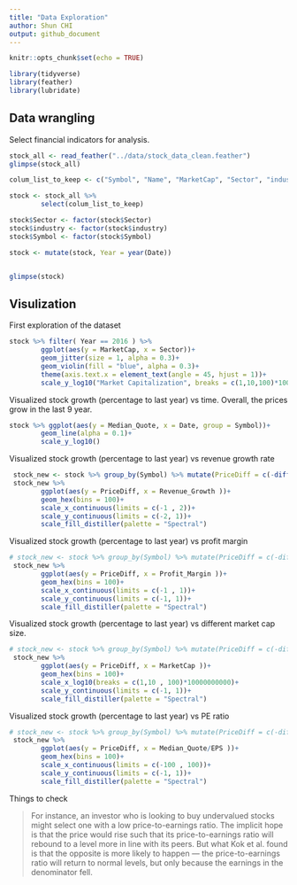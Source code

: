 ```yaml
---
title: "Data Exploration"
author: Shun CHI
output: github_document
---
```


```r
knitr::opts_chunk$set(echo = TRUE)
```

```r
library(tidyverse)
library(feather)
library(lubridate)
```

## Data wrangling

Select financial indicators for analysis.

```r
stock_all <- read_feather("../data/stock_data_clean.feather")
glimpse(stock_all)
```

```r
colum_list_to_keep <- c("Symbol", "Name", "MarketCap", "Sector", "industry", "Date", "Median_Quote", "Lower_Quote", "Upper_Quote", "Revenues", "Revenue_Growth", "Profit_Margin", "EPS", "Debt_to_Equity_Ratio","Net_Income", "Shareholders_Equity", "Cash_per_Share", "Book_Value_per_Share")

stock <- stock_all %>% 
        select(colum_list_to_keep)

stock$Sector <- factor(stock$Sector)
stock$industry <- factor(stock$industry)
stock$Symbol <- factor(stock$Symbol)

stock <- mutate(stock, Year = year(Date))


glimpse(stock)
```

## Visulization

First exploration of the dataset

```r
stock %>% filter( Year == 2016 ) %>% 
        ggplot(aes(y = MarketCap, x = Sector))+
        geom_jitter(size = 1, alpha = 0.3)+
        geom_violin(fill = "blue", alpha = 0.3)+
        theme(axis.text.x = element_text(angle = 45, hjust = 1))+
        scale_y_log10("Market Capitalization", breaks = c(1,10,100)*10000000000)
```



Visualized stock growth (percentage to last year) vs time. Overall, the prices grow in the last 9 year.

```r
stock %>% ggplot(aes(y = Median_Quote, x = Date, group = Symbol))+
        geom_line(alpha = 0.1)+
        scale_y_log10()
```


Visualized stock growth (percentage to last year) vs revenue growth rate

```r
 stock_new <- stock %>% group_by(Symbol) %>% mutate(PriceDiff = c(-diff(Median_Quote), NA_real_)/Median_Quote)
 stock_new %>%
        ggplot(aes(y = PriceDiff, x = Revenue_Growth ))+
        geom_hex(bins = 100)+
        scale_x_continuous(limits = c(-1 , 2))+
        scale_y_continuous(limits = c(-2, 1))+
        scale_fill_distiller(palette = "Spectral")
```


Visualized stock growth (percentage to last year) vs profit margin

```r
# stock_new <- stock %>% group_by(Symbol) %>% mutate(PriceDiff = c(-diff(Median_Quote), NA_real_)/Median_Quote)
 stock_new %>%
        ggplot(aes(y = PriceDiff, x = Profit_Margin ))+
        geom_hex(bins = 100)+
        scale_x_continuous(limits = c(-1 , 1))+
        scale_y_continuous(limits = c(-1, 1))+
        scale_fill_distiller(palette = "Spectral")
```


Visualized stock growth (percentage to last year) vs different market cap size.

```r
# stock_new <- stock %>% group_by(Symbol) %>% mutate(PriceDiff = c(-diff(Median_Quote), NA_real_)/Median_Quote)
 stock_new %>%
        ggplot(aes(y = PriceDiff, x = MarketCap ))+
        geom_hex(bins = 100)+
        scale_x_log10(breaks = c(1,10 , 100)*10000000000)+
        scale_y_continuous(limits = c(-1, 1))+
        scale_fill_distiller(palette = "Spectral")
```


Visualized stock growth (percentage to last year) vs PE ratio

```r
# stock_new <- stock %>% group_by(Symbol) %>% mutate(PriceDiff = c(-diff(Median_Quote), NA_real_)/Median_Quote)
 stock_new %>%
        ggplot(aes(y = PriceDiff, x = Median_Quote/EPS ))+
        geom_hex(bins = 100)+
        scale_x_continuous(limits = c(-100 , 100))+
        scale_y_continuous(limits = c(-1, 1))+
        scale_fill_distiller(palette = "Spectral")
```





Things to check

> For instance, an investor who is looking to buy undervalued stocks might select one with a low price-to-earnings ratio. The implicit hope is that the price would rise such that its price-to-earnings ratio will rebound to a level more in line with its peers. But what Kok et al. found is that the opposite is more likely to happen — the price-to-earnings ratio will return to normal levels, but only because the earnings in the denominator fell.